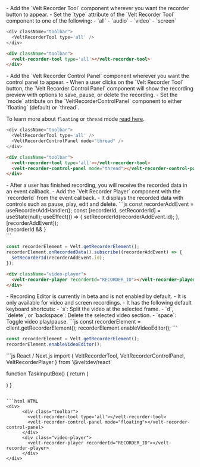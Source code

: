 
<Steps>
<Step title="Add the Velt Recorder Tool component">
- Add the `Velt Recorder Tool` component wherever you want the recorder button to appear.
- Set the `type` attribute of the `Velt Recorder Tool` component to one of the following:
  - `all`
  - `audio`
  - `video`
  - `screen`

<Tabs>
<Tab title="React / Next.js">

```js
<div className="toolbar">
  <VeltRecorderTool type='all' />
</div>
```
</Tab>

<Tab title="HTML/ Other frameworks">

```html
<div className="toolbar">
  <velt-recorder-tool type='all'></velt-recorder-tool>
</div>
```
</Tab>
</Tabs>
</Step>


<Step title="Add the Velt Recorder Control Panel component">
- Add the `Velt Recorder Control Panel` component wherever you want the control panel to appear.
- When a user clicks on the `Velt Recorder Tool` button, the `Velt Recorder Control Panel` component will show the recording preview with options to save, pause, or delete the recording.
- Set the `mode` attribute on the `VeltRecorderControlPanel` component to either `floating` (default) or `thread`. 

To  learn more about `floating` or `thread` mode [read here](/async-collaboration/recorder/customize-behavior#mode).

<Tabs>
<Tab title="React / Next.js">

```js
<div className="toolbar">
  <VeltRecorderTool type='all' />
  <VeltRecorderControlPanel mode="thread" />
</div>
```
</Tab>

<Tab title="HTML/ Other frameworks">

```html
<div className="toolbar">
  <velt-recorder-tool type='all'></velt-recorder-tool>
  <velt-recorder-control-panel mode="thread"></velt-recorder-control-panel>
</div>
```
</Tab>
</Tabs>


</Step>


<Step title="Render recorded data in Velt Recorder Player">
- After a user has finished recording, you will receive the recorded data in an event callback.
- Add the `Velt Recorder Player` component with the `recorderId` from the event callback.
- It displays the recorded data with controls such as pause, play, edit and delete.

<Tabs>
<Tab title="React / Next.js">
```js
const recorderAddEvent = useRecorderAddHandler();
const [recorderId, setRecorderId] = useState(null);
useEffect(() => {
  setRecorderId(recorderAddEvent.id);
}, [recorderAddEvent]);

<div className="video-player">
  {recorderId && <VeltRecorderPlayer recorderId={recorderId} />}
</div>
```
</Tab>

<Tab title="HTML/ Other frameworks">

```js
const recorderElement = Velt.getRecorderElement();
recorderElement.onRecordedData().subscribe((recorderAddEvent) => {
  setRecorderId(recorderAddEvent.id);
});
```

```html
<div className="video-player">
  <velt-recorder-player recorderId="RECORDER_ID"></velt-recorder-player>
</div>
```
</Tab>
</Tabs>
</Step>

<Step title="Enable Recording Editor">
- Recording Editor is currently in beta and is not enabled by default.
- It is only available for video and screen recordings.
- It has the following default keyboard shortcuts:
  - `s`: Split the video at the selected frame.
  - `d`, `delete`, or `backspace`: Delete the selected video section.
  - `space`: Toggle video play/pause.


<Tabs>
<Tab title="React / Next.js">
```js
const recorderElement = client.getRecorderElement();
recorderElement.enableVideoEditor();
```
</Tab>

<Tab title="HTML/ Other frameworks">

```js
const recorderElement = Velt.getRecorderElement();
recorderElement.enableVideoEditor();
```
</Tab>
</Tabs>
</Step>

</Steps>



<RequestExample>
```js React / Next.js
import { VeltRecorderTool, VeltRecorderControlPanel, VeltRecorderPlayer } from '@veltdev/react'

function TaskInputBox() {
    return (
      <div className="toolbar">
        <VeltRecorderTool type='all' />
        <VeltRecorderControlPanel mode="floating" />
      </div>
      <div className="video-player">
        <VeltRecorderPlayer recorderId={RECORDER_ID} />
      </div>
    )
}
```

```html HTML
<div>
      <div class="toolbar"> 
        <velt-recorder-tool type='all'></velt-recorder-tool>
        <velt-recorder-control-panel mode="floating"></velt-recorder-control-panel>
      </div>
      <div class="video-player">
        <velt-recorder-player recorderId="RECORDER_ID"></velt-recorder-player>
      </div>
</div>
```
</RequestExample>

